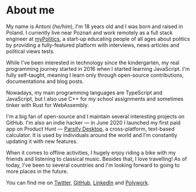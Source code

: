 

# About me

My name is Antoni (*he/him*), I'm 18 years old and I was born and raised in Poland. I currently live near Poznań and work remotely as a full stack engineer at [myPolitics](https://mypolitics.eu), a start-up educating people of all ages about politics by providing a fully-featured platform with interviews, news articles and political views tests.

While I've been interested in technology since the kindergarten, my real programming journey started in 2016 when I started learning JavaScript. I'm fully self-taught, meaning I learn only through open-source contributions, documentations and blog posts.

Nowadays, my main programming languages are TypeScript and JavaScript, but I also use C++ for my school assignments and sometimes tinker with Rust for WebAssembly.

I'm a big fan of open-source and I maintain several interesting projects on GitHub. I'm also an indie hacker &mdash; in June 2020 I launched my first paid app on Product Hunt &mdash; [Parsify Desktop](https://parsify.app), a cross-platform, text-based calculator. It is used by individuals around the world and I'm constantly updating it with new features.

When it comes to offline activities, I hugely enjoy riding a bike with my friends and listening to classical music. Besides that, I love travelling! As of today, I've been to several countries and I'm looking forward to going to more places in the future.

You can find me on [Twitter](https://twitter.com/dokwadratu), [GitHub](https://github.com/xxczaki), [LinkedIn](https://linkedin.com/in/akepinski) and [Polywork](https://www.polywork.com/xxczaki).

<Signature/>

<div className="h-32"/>

